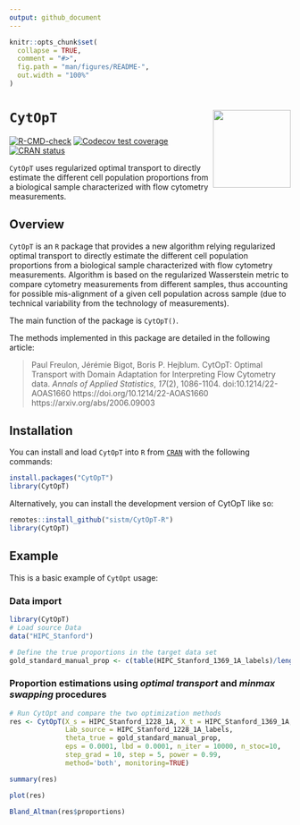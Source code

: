 ```yaml
---
output: github_document
---
```


<!-- README.md is generated from README.Rmd. Please edit that file -->

```r
knitr::opts_chunk$set(
  collapse = TRUE,
  comment = "#>",
  fig.path = "man/figures/README-",
  out.width = "100%"
)
```

# `CytOpT` <a><img src='man/figures/logo.png' align="right" height="139" /></a>


<!-- badges: start -->
[![R-CMD-check](https://github.com/sistm/CytOpT-R/actions/workflows/R-CMD-check.yaml/badge.svg)](https://github.com/sistm/CytOpT-R/actions/workflows/R-CMD-check.yaml)
[![Codecov test coverage](https://codecov.io/gh/sistm/CytOpT-R/branch/main/graph/badge.svg)](https://app.codecov.io/gh/sistm/CytOpT-R?branch=main)
[![CRAN status](https://www.r-pkg.org/badges/version/CytOpT)](https://CRAN.R-project.org/package=CytOpT)
<!-- badges: end -->

`CytOpT` uses regularized optimal transport to directly estimate the different cell population proportions from a biological sample characterized with flow cytometry measurements.

## Overview

`CytOpT` is an `R` package that provides a new algorithm relying regularized optimal transport to directly estimate the different cell population proportions from a biological sample characterized with flow cytometry measurements. Algorithm is based on the regularized Wasserstein metric to compare cytometry measurements from different samples, thus accounting for possible mis-alignment of a given cell population across sample (due to technical variability from the technology of measurements).

The main function of the package is `CytOpT()`.

The methods implemented in this package are detailed in the following article:

> Paul Freulon, Jérémie Bigot, Boris P. Hejblum. CytOpT: Optimal Transport with Domain Adaptation for Interpreting Flow Cytometry data.
> _Annals of Applied Statistics_, *17*(2), 1086-1104.
> doi:10.1214/22-AOAS1660 
> https://doi.org/10.1214/22-AOAS1660
> https://arxiv.org/abs/2006.09003

## Installation

You can install and load `CytOpT` into `R` from 
[`CRAN`](https://CRAN.R-project.org/package=CytOpT) with the following commands:

```r
install.packages("CytOpT")
library(CytOpT)
```


Alternatively, you can install the development version of CytOpT like so:
```r
remotes::install_github("sistm/CytOpT-R")
library(CytOpT)
```


## Example

This is a basic example of `CytOpt` usage:

### Data import
```r
library(CytOpT)
# Load source Data
data("HIPC_Stanford")
```

```r
# Define the true proportions in the target data set
gold_standard_manual_prop <- c(table(HIPC_Stanford_1369_1A_labels)/length(HIPC_Stanford_1369_1A_labels))
```

### Proportion estimations using *optimal transport* and *minmax swapping* procedures
```r
# Run CytOpt and compare the two optimization methods
res <- CytOpT(X_s = HIPC_Stanford_1228_1A, X_t = HIPC_Stanford_1369_1A, 
              Lab_source = HIPC_Stanford_1228_1A_labels,
              theta_true = gold_standard_manual_prop,
              eps = 0.0001, lbd = 0.0001, n_iter = 10000, n_stoc=10,
              step_grad = 10, step = 5, power = 0.99, 
              method='both', monitoring=TRUE)
```


```r
summary(res)
```


```r
plot(res)
```

```r
Bland_Altman(res$proportions)
```


